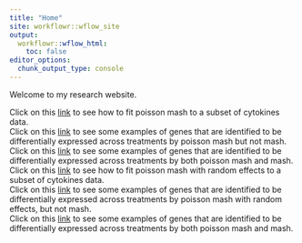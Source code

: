 ```yaml
---
title: "Home"
site: workflowr::wflow_site
output:
  workflowr::wflow_html:
    toc: false
editor_options:
  chunk_output_type: console
---
```


Welcome to my research website.

Click on this [link](pois_mash_all_trts.html) to see how to fit poisson mash to a subset of cytokines data. <br/>
Click on this [link](pois_mash_only_examples.html) to see some examples of genes that are identified to be differentially expressed across treatments by poisson mash but not mash. <br/>
Click on this [link](pois_mash_and_mash_examples.html) to see some examples of genes that are identified to be differentially expressed across treatments by both poisson mash and mash. <br/>
Click on this [link](pois_mash_random_effects.html) to see how to fit poisson mash with random effects to a subset of cytokines data. <br/>
Click on this [link](pois_mash_random_effects_only_examples.html) to see some examples of genes that are identified to be differentially expressed across treatments by poisson mash with random effects, but not mash. <br/>
Click on this [link](pois_mash_and_mash_random_effects_examples.html) to see some examples of genes that are identified to be differentially expressed across treatments by both poisson mash and mash.

